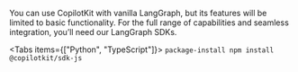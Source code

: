 
You can use CopilotKit with vanilla LangGraph, but its features will be limited to
basic functionality. For the full range of capabilities and seamless integration, 
you’ll need our LangGraph SDKs.

<Tabs items={["Python", "TypeScript"]}>
  <Tab value="Python">
    <InstallPythonSDKSnippet components={props.components}/>
  </Tab>
  <Tab value="TypeScript">
    <InsecurePasswordProtected>
      ```package-install
      npm install @copilotkit/sdk-js
      ```
    </InsecurePasswordProtected>
  </Tab>
</Tabs>